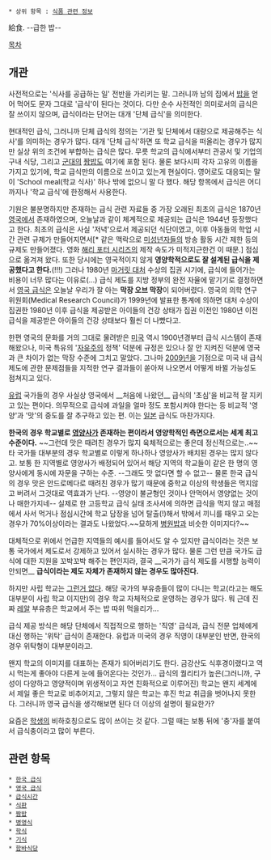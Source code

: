  * 상위 항목 : [[식품 관련 정보]]

給食. 
--급한 밥--

[[목차]]
== 개관 ==
사전적으로는 '식사를 공급하는 일' 전반을 가리키는 말. 그러니까 남의 집에서 [[밥]]을 얻어 먹어도 문자 그대로 '급식'이 된다는 것이다. 다만 순수 사전적인 의미로서의 급식은 잘 쓰이지 않으며, 급식이라는 단어는 대개 '단체 급식'을 의미한다. 

현대적인 급식, 그러니까 단체 급식의 정의는 '기관 및 단체에서 대량으로 제공해주는 식사'를 의미하는 경우가 많다. 대개 '단체 급식'하면 또 학교 급식을 떠올리는 경우가 많지만 실상 위의 조건에 부합하는 급식은 많다. 무릇 학교의 급식에서부터 관공서 및 기업의 구내 식당, 그리고 [[군대]]의 [[짬밥]]도 여기에 포함 된다. 물론 보다시피 각자 고유의 이름을 가지고 있기에, 학교 급식만의 이름으로 쓰이고 있는게 현실이다. 영어로도 대응되는 말이 'School meal(학교 식사)' 하나 밖에 없으니 말 다 했다. 해당 항목에서 급식은 어디까지나 '학교 급식'에 한정해서 사용한다. 

기원은 불분명하지만 존재하는 급식 관련 자료들 중 가장 오래된 최초의 급식은 1870년 [[영국]]에서 존재하였으며, 오늘날과 같이 체계적으로 제공되는 급식은 1944년 등장했다고 한다. 최초의 급식은 사실 '저녁'으로서 제공되던 식단이였고, 이후 아동들의 학업 시간 관련 규제가 만들어지면서[* 같은 맥락으로 [[미성년자]]들의 방송 활동 시간 제한 등의 규제도 만들어졌다. 영화 [[해리 포터 시리즈]]의 제작 속도가 미적지근한건 이 때문.] 점심으로 옮겨져 왔다. 또한 당시에는 영국적이지 않게 '''영양학적으로도 잘 설계된 급식을 제공했다고 한다.'''(!!!) 그러나 1980년 [[마거릿 대처]] 수상의 집권 시기에, 급식에 들어가는 비용이 너무 많다는 이유로(…) 급식 제도를 지방 정부의 완전 자율에 맡기기로 결정하면서 [[영국 급식]]은 오늘날 우리가 잘 아는 '''막장 오브 막장'''이 되어버렸다. 영국의 의학 연구 위원회(Medical Research Council)가 1999년에 발표한 통계에 의하면 대처 수상이 집권한 1980년 이후 급식을 제공받은 아이들의 건강 상태가 집권 이전인 1980년 이전 급식을 제공받은 아이들의 건강 상태보다 훨씬 더 나빴다고. 

한편 영국의 문화를 거의 그대로 물려받은 [[미국]] 역시 1900년경부터 급식 시스템이 존재해왔으나, 미국 특유의 '[[자유주의]] 정책' 덕분에 규정은 있으나 잘 안 지켜진 덕분에 영국과 큰 차이가 없는 막장 수준에 그치고 말았다. 그나마 [[2009년]]을 기점으로 미국 내 급식 제도에 관한 문제점들을 지적한 연구 결과들이 쏟아져 나오면서 어떻게 바뀔 가능성도 점쳐지고 있다. 

[[유럽]] 국가들의 경우 사실상 영국에서 __처음에 나왔던__ 급식의 '초심'을 비교적 잘 지키고 있는 편이다. 의무적으로 급식에 과일을 얼마 정도 포함시켜야 한다는 등 비교적 '영양'과 '맛'의 중도를 잘 추구하고 있는 편. 이는 [[일본]] 급식도 마찬가지다.

'''한국의 경우 학교별로 [[영양사]]가 존재하는 편이라서 영양학적인 측면으로서는 세계 최고 수준이다.''' ~~그런데 맛은 때려친 경우가 많지 육체적으로는 좋은데 정신적으로는..~~ 타 국가들 대부분의 경우 학교별로 이렇게 하나하나 영양사가 배치된 경우는 많지 않다고. 보통 한 지역별로 영양사가 배정되어 있어서 해당 지역의 학교들이 같은 한 명의 영양사에게 동시에 자문을 구하는 수준. --그래도 맛 없다면 할 수 없고--  물론 한국 급식의 경우 맛은 안드로메다로 때려친 경우가 많기 때문에 중학교 이상의 학생들은 먹지않고 버려서 그것대로 역효과가 난다. --영양이 불균형인 것이나 안먹어서 영양없는 것이나 매한가지네-- 실제로 한 고등학교 급식 실태 조사서에 의하면 급식을 먹지 않고 매점에서 사서 먹거나 점심시간에 학교 담장을 넘어 탈출(!)해서 밖에서 끼니를 때우고 오는 경우가 70%이상이라는 결과도 나왔었다.~~묘하게 [[병원밥]]과 비슷한 이미지다?~~

대체적으로 위에서 언급한 지역들의 예시를 들어서도 알 수 있지만 급식이라는 것은 보통 국가에서 제도로서 강제하고 있어서 실시하는 경우가 많다. 물론 그런 만큼 국가도 급식에 대한 지원을 꼬박꼬박 해주는 편인지라, 결국 __국가가 급식 제도를 시행할 능력이 안되면__ '''급식이라는 제도 자체가 존재하지 않는 경우도 많아진다.'''

하지만 사립 학교는 [[그런거 없다]]. 해당 국가의 부유층들이 많이 다니는 학교(라고는 해도 대부분이 사립 학교 이지만)의 경우 학교 자체적으로 운영하는 경우가 많다. 뭐 근데 진짜 [[레알]] 부유층은 학교에서 주는 밥 따위 먹을리가... 

급식 제공 방식은 해당 단체에서 직접적으로 행하는 '직영' 급식과, 급식 전문 업체에게 대신 행하는 '위탁' 급식이 존재한다. 유럽과 미국의 경우 직영이 대부분인 반면, 한국의 경우 위탁형이 대부분이라고. 

왠지 학교의 이미지를 대표하는 존재가 되어버리기도 한다. 금강산도 식후경이랬다고 역시 먹는게 좋아야 다른게 눈에 들어온다는 것인가... 급식의 퀄리티가 높은(그러니까, 구성이 다양하고 영양적이며 위생적이고 자연 친화적으로 이루어진) 학교는 왠지 세계에서 제일 좋은 학교로 비추어지고, 그렇지 않은 학교는 후진 학교 취급을 벗어나지 못한다. 그러니까 영국 급식을 생각해보면 된다 더 이상의 설명이 필요한가?

요즘은 [[학생]]의 비하호칭으로도 많이 쓰이는 것 같다. 그럴 때는 보통 뒤에 '충'자를 붙여서 급식충이라고 많이 부른다.

== 관련 항목 == 
 * [[한국 급식]]
 * [[영국 급식]]
 * [[급식시간]]
 * [[식판]]
 * [[짬밥]]
 * [[병영식]]
 * [[학식]]
 * [[기식]]
 * [[함바식당]]
